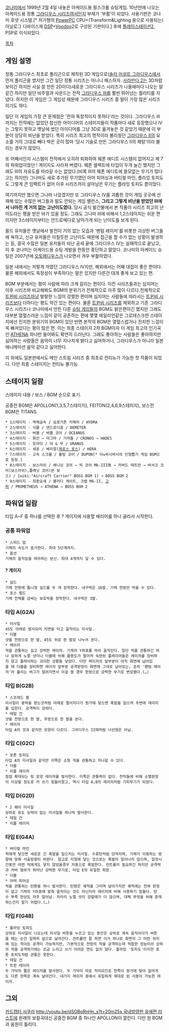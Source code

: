 [[코나미]]에서 1999년 2월 4일 내놓은 아케이드용 횡스크롤 슈팅게임. 10년만에 나오는 아케이드용 정통 [[그라디우스 시리즈]]여서인지 부제가 '부활'이 되었다. 사용기판은 코나미 호넷 시스템.[* 저가형의 [[PowerPC]] CPU+(Transform&Lighting 용으로 사용되는)아날로그 디바이스제 [[DSP]]+[[Voodoo]]2로 구성된 기판이다.] 후에 [[플레이스테이션2]], PSP로 이식되었다.

[[목차]]

== 게임 설명 ==
정통 그라디우스 최초로 폴리곤으로 제작된 3D 게임으로([[솔라 어설트 그라디우스]]에서 먼저 폴리곤을 썼지만 그건 일단 정통 시리즈는 아니니 패스하자. [[사라만다 2]]는 3D처럼 보이긴 하지만 사실 잘 만든 2D이다)새로운 그라디우스 시리즈가 나올때마다 나오는 말 같긴 하지만 일단 비주얼과 사운드는 전작 [[그라디우스 III]]를 훨씬 뛰어넘는 퀄리티를 지녔다. 하지만 이 게임은 그 게임성 때문에 그라디우스 시리즈 중 말이 가장 많은 시리즈이기도 하다.

일단 이 게임의 가장 큰 문제점은 '전혀 독창적이지 못하다'라는 것이다. 그라디우스 III까지는 전작에는 없었던 참신한 아이디어의 스테이지들이 작품마다 새로 등장했으나 IV는 그렇지 못하고 옛날에 썼던 아이디어를 그냥 3D로 옮겨놓은 것 같았기 때문에 이 부분이 상당히 비난을 받았다. 특히 시리즈 최고의 명작이라 불리웠던 [[그라디우스 II]]의 요소를 거의 그대로 빼다 박은 곳이 많아 '당시 기술로 만든 그라디우스 II의 재탕'이라 불리는 경우가 많았다.

또 어째서인지 시스템이 전작에서 오히려 퇴화하여 웨폰 에디트 시스템이 없어지고 제 7의 파워업이었던 ! 게이지도 사라져 버렸다. 웨폰 셀렉트에 타입이 두개 늘긴 했지만 그래도 III의 자유도를 따라갈 수는 없었다.(비록 III의 웨폰 에디트에 쓸모없는 무기가 많다고는 하지만) 그나마도 새로 추가된 무기였던 아머 피어싱과 버티컬 마인, 플라잉 토피도도 그렇게 큰 임팩트가 없어 이후 시리즈까지 살아남은 무기는 플라잉 토피도 뿐이었다.

여기까지만 했으면 그나마 나았겠지만 또 그라디우스 IV를 괴롭힌 것이 게임 곳곳에 산재해 있는 수많은 버그들과 말도 안되는 게임 밸런스, '''그리고 그렇게 비난을 받았던 III에서 나아진 게 거의 없는 고난이도였다.''' 당시 공식 발간물에서 본 작품이 시리즈 최고의 난이도라는 평을 받은 바가 있을 정도. 그래도 그나마 III에 비해서 1,2스테이지는 쉬운 편이지만 3스테이지부터는 안드로메다로 날아가게 되는 난이도를 보게 된다.

올드 유저들은 옛날에서 발전이 거의 없는 모습과 '팬텀 레이저'를 비롯한 괴상한 버그들에 욕하고, 신규 유저들은 미칠듯한 고난이도 때문에 접근을 할 수가 없는 상황이 발생하는 등, 결국 수많은 일본 유저들의 비난 공세 끝에 그라디우스 IV는 실패작으로 끝났고, 이 후 코나미는 아케이드용 슈팅 개발을 한동안 중단하고 말았다. 코나미의 아케이드 슈팅은 2007년에 [[오토메디우스]]가 나오면서 겨우 부활하였다.

일본 내에서는 저렇게 까였던 그라디우스 IV지만, 해외에서는 어째 대접이 좋은 편이다. 물론 해외에서도 독창성이 부족하다는 말은 있지만 다른건 대개 좋게 보고 있는 편.

BGM 부분에서는 평이 사람에 따라 크게 갈리는 편이다. 이전 시리즈들과는 심지어는 이후 시리즈와 비교해봐도 BGM의 분위기가 전체적으로 아주 많이 다르다.전체적으로 [[트윈비 시리즈]]마냥 발랄한 느낌이 강렬한 편이며 심지어는 사람들에 따라서는 [[트윈비 시리즈]]보다 더하다는 평도 약간 있는 편이다. 물론 [[트윈비 시리즈]]를 제외하고 기존 그라디우스 시리즈나 코나미에서 만든 다른 [[슈팅 게임]]들의 BGM도 밝은편이긴 했지만 그래도 대부분 열혈스러운 느낌이 같이 공존하는 편에 몇몇 에일리언같은 그로테스크한 스테이지에선 진지한 분위기의 BGM이 있던 반면 본작의 BGM은 열혈스럽거나 진지한 느낌이 쏙 빠져있다는 평이 많은 편.  이는 최종 스테이지 2차 BGM이자 이 게임 최고의 인기곡인 [http://www.youtube.com/watch?v=fb2Uq3ssruc ATHENA] 하나만 들어봐도 확연히 드러난다. 그래도 좋아하는 사람들은 좋아하지만 싫어하는 사람들은 음악이 너무 지나치게 밝다고 싫어하거나, 그라디우스가 아니라 일본 애니메이션 음악 같다고 싫어한다. 

이 외에도 일본판에서도 메인 스트림 시리즈 중 최초로 컨티뉴가 가능한 첫 작품이 되었다. 다만 최종 스테이지는 컨티뉴 불가능.

== 스테이지 일람 ==

스테이지 내용 / 보스 / BGM 순으로 표기.

공중전 BGM은 APOLLON(1,3,5,7스테이지), FEITON(2,4,6,9스테이지), 보스전 BGM은 TITANS.

 * 1스테이지 - 액체금속 / 요로가톤 키메라 / HYDRA
 * 2스테이지 - 식물 / 덴드로디움 / DEMETER
 * 3스테이지 - 버블 / 버블 코어 / OCEANUS
 * 4스테이지 - 화산 → 마그마 / 기라돌 / CRONOS → HADES
 * 5스테이지 - 모아이 / 아 & 무 / URANUS
 * 6스테이지 - 세포 / 베리얼([[제로스 포스]]) / HERA
 * 7스테이지 - 고속 스크롤 / 롤링 코어 / DUPON[* 더★비시바시의 인형뽑기 게임 BGM으로 등장.]
 * 8스테이지 - 보스러쉬 / 배니싱 코어 → 빅 코어 Mk-III改 → 커버드 테트란 → 버서크 코어(보스러쉬),플래닛 코어(본 보스) / [wiki:"Aircraft Carrier" BOSS BGM 1] → BOSS BGM 2
 * 9스테이지 - 최종요새 / 블러디 게이트, 크랩 Mk-II, [[고퍼]] / PROMETHEUS → ATHENA → BOSS BGM 2

== 파워업 일람 ==
타입 A~F 중 하나를 선택한 후 ? 게이지에 사용할 배리어를 하나 골라서 시작한다.

=== 공통 파워업 ===

 * 스피드 업
 기체의 속도가 증가한다. 최대 5단계까지.
 * 옵션
 기체의 움직임을 따라하는 분신. 최대 4개까지 달 수 있다.

==== ? 게이지 ====
 * 실드
 기체 전방에 톱니형 실드를 두 개 장착한다. 내구력은 16발. 기체 전방만 막을 수 있다.
 * 포스 필드
 기체 전체를 감싸는 보호막을 장착한다. 내구력은 3발.

=== 타입 A(G2A) ===

 * 미사일
 45도 아래로 발사되어 지면을 타고 움직이는 미사일.
 * 더블
 샷을 전방으로 한 발, 45도 위로 한 발로 나누어 쏜다.
 * 레이저
 적을 관통하는 길고 강력한 레이저. 기체의 Y좌표를 따라 움직인다. 일단 적을 관통하긴 하나 묘하게 노멀 샷이나 더블에 비해 활용도가 떨어져 숙련된 플레이어들은 레이저를 장비하지 않고 플레이하는 괴이한 상황을 낳았다. 다만 레이저의 앞부분이 아직 화면에 남아있을 때 더블을 장비하면 레이저 앞부분 공격판정이 화면에 그대로 남아있는, 흔히 '팬텀 레이저'라 불리는 버그가 알려지면서 이걸 쓸 경우 한정으로 강력한 무기로 변모했다.(…)

=== 타입 B(G2B) ===

 * 스프레드 봄
 미사일이 중력을 받는것처럼 아래로 떨어지다가 뭔가에 닿으면 폭발을 일으켜 주변에 데미지를 입힌다. 공격력이 강하다.
 * 테일 건
 샷을 전방으로 한 발, 후방으로 한 발을 쏜다.
 * 레이저
 타입 A의 것과 같지만 모양이 다르다. 그라디우스 II때처럼 나선형은 아님.

=== 타입 C(G2C) ===

 * 포톤 토피도
 타입 A의 미사일과 같지만 이쪽은 소형 적을 관통하고 지나갈 수 있다.
 * 더블
 * 리플 레이저
 점점 확대되는 링 모양 레이저를 발사한다. 이쪽은 관통력이 없다. 전작들에 비해 소멸판정이 이상할 정도로 커 쓰기 힘들어졌고, 역시 타입 A,B의 레이저처럼 기피무기가 되었다.


=== 타입 D(G2D) ===

 * 2 웨이 미사일
 상하로 유도 능력이 없는 미사일을 하나씩 발사한다.
 * 테일 건
 * 리플 레이저

=== 타입 E(G4A) ===

 * 버티컬 마인
 적에게 닿으면 세로로 긴 폭발을 일으키는 미사일. 수류탄처럼 던져지며, 기체가 이동하는 방향에 맞춰 사출방향이 바뀐다. 참고로 지형에 닿는 것으로는 폭발이 일어나지 않으며, 일정시간동안 어떤 적에게도 닿지 않았을경우 자동으로 폭발한다. 컨트롤이 필요하긴 하지만 공격력과 커버 범위가 뛰어난 강력한 무기로, 타입 E의 유일한 희망.
 * 더블
 * 아머 피어싱
 적을 관통하는 탄환을 하나 발사한다. 탄환은 궤적을 그리며 날아가지만 궤적에는 전혀 판정이 없고 기체의 Y좌표에 맞춰 움직이는 것도 아닌지라 레이저에 비해 사용하기 힘들다. 탄수 부족 현상도 자주 일어남. 차라리 노멀 샷이 강할때가 더 많으며, 대체 무엇을 위해 존재하는건지 알기 어렵다.(…)


=== 타입 F(G4B) ===

 * 플라잉 토피도
 상하로 미사일이 나오는데 미사일 버튼을 누르고 있는 동안은 상하로 계속 움직이다가 버튼을 떼는 순간 일제히 앞으로 날아간다. 컨트롤만 잘 하면 이거 하나로 화면의 그 어떤 위치에 있는 적이든 공격이 가능하지만, 기본적으로 전방의 적을 공격하는데 적합한 성능이라 상하의 적을 공격하기에는 조금 느리고 쓰기 어려운 면도 없지 않다. 플라잉 '토피도'이지만 포톤 토피도처럼 관통은 못한다.
 * 테일 건
 * 트윈 레이저
 두 가닥의 짧은 레이저를 발사한다. 두 가닥이 따로 처리되므로 한쪽이 뭔가에 맞아 없어져도 다른 한쪽은 계속 날아간다. 네가지 레이저 중에서 유일하게 제대로 된 사용이 가능한 레이저.


== 그외 ==
[[카드캡터 사쿠라]] [[http://youtu.be/dSGBoRnHn_s?t=20m25s 국내방영판 유에편 라스트]]에 원래의 보컬곡대신 공중전 BGM 중 하나인 APOLLON이 깔린다. 다만 원 BGM과 음원이 틀리다.
